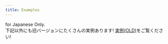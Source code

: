 ```yaml
---
title: Examples
---
```


for Japanese Only.  
下記以外にも旧バージョンにたくさんの実例あります! <a href="https://p5js-i18n-ja.pages.dev/ja/examples">実例(OLD)</a>をご覧ください!
